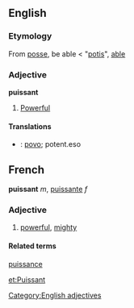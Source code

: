 ==English==
===Etymology===
From {{L.}} [[posse]], be able < "[[potis]]", [[able]]
===Adjective===
[[Category:English adjectives]]
'''puissant'''
# [[Powerful]]

====Translations====
* {{io}} : [[povo]]; potent.eso

==French==
'''puissant''' ''m'', [[puissante]] ''f''
===Adjective===
# [[powerful]], [[mighty]]
====Related terms====
[[puissance]]

[[et:Puissant]]